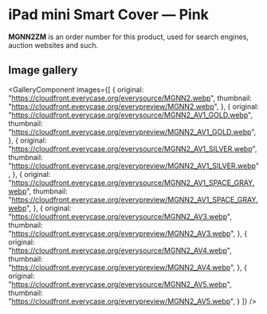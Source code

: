 
# iPad mini Smart Cover — Pink

<Callout type='info' emoji='👉🏻'>**MGNN2ZM** is an order number for this product, used for search engines, auction websites and such.</Callout>

## Image gallery

<GalleryComponent
    images={[
      {
        original: "https://cloudfront.everycase.org/everysource/MGNN2.webp",
        thumbnail: "https://cloudfront.everycase.org/everypreview/MGNN2.webp",
      },
      {
        original: "https://cloudfront.everycase.org/everysource/MGNN2_AV1_GOLD.webp",
        thumbnail: "https://cloudfront.everycase.org/everypreview/MGNN2_AV1_GOLD.webp",
      },
      {
        original: "https://cloudfront.everycase.org/everysource/MGNN2_AV1_SILVER.webp",
        thumbnail: "https://cloudfront.everycase.org/everypreview/MGNN2_AV1_SILVER.webp",
      },
      {
        original: "https://cloudfront.everycase.org/everysource/MGNN2_AV1_SPACE_GRAY.webp",
        thumbnail: "https://cloudfront.everycase.org/everypreview/MGNN2_AV1_SPACE_GRAY.webp",
      },
      {
        original: "https://cloudfront.everycase.org/everysource/MGNN2_AV3.webp",
        thumbnail: "https://cloudfront.everycase.org/everypreview/MGNN2_AV3.webp",
      },
      {
        original: "https://cloudfront.everycase.org/everysource/MGNN2_AV4.webp",
        thumbnail: "https://cloudfront.everycase.org/everypreview/MGNN2_AV4.webp",
      },
      {
        original: "https://cloudfront.everycase.org/everysource/MGNN2_AV5.webp",
        thumbnail: "https://cloudfront.everycase.org/everypreview/MGNN2_AV5.webp",
      }
    ]}
  />
